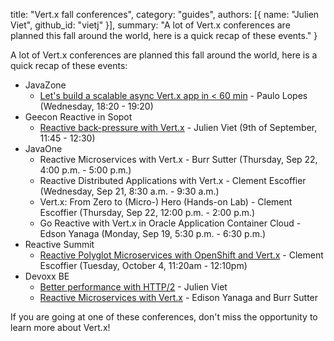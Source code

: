   title: "Vert.x fall conferences",
  category: "guides",
  authors: [{
    name: "Julien Viet",
    github_id: "vietj"
  }],
  summary: "A lot of Vert.x conferences are planned this fall around the world, here is a quick recap of these events."
}

A lot of Vert.x conferences are planned this fall around the world, here is a quick recap of these events:

- JavaZone
    - [Let's build a scalable async Vert.x app in < 60 min](https://2016.javazone.no/program/lets-build-a-scalable-async-vert-x-app-in-60-min) - Paulo Lopes (Wednesday, 18:20 - 19:20)
- Geecon Reactive in Sopot
    - [Reactive back-pressure with Vert.x](http://2016.reactive.geecon.org/#bio) - Julien Viet (9th of September, 11:45 - 12:30)
- JavaOne
    - Reactive Microservices with Vert.x - Burr Sutter (Thursday, Sep 22, 4:00 p.m. - 5:00 p.m.)
    - Reactive Distributed Applications with Vert.x - Clement Escoffier (Wednesday, Sep 21, 8:30 a.m. - 9:30 a.m.)
    - Vert.x: From Zero to (Micro-) Hero (Hands-on Lab) - Clement Escoffier (Thursday, Sep 22, 12:00 p.m. - 2:00 p.m.)
    - Go Reactive with Vert.x in Oracle Application Container Cloud - Edson Yanaga (Monday, Sep 19, 5:30 p.m. - 6:30 p.m.)
- Reactive Summit
    - [Reactive Polyglot Microservices with OpenShift and Vert.x](https://reactivesummit2016.sched.org/event/7emt/reactive-polyglot-microservices-with-openshift-and-vertx) - Clement Escoffier (Tuesday, October 4, 11:20am - 12:10pm)
- Devoxx BE
    - [Better performance with HTTP/2](http://cfp.devoxx.be/2016/talk/BED-6160/Better_performance_with_HTTP%2F2) - Julien Viet
    - [Reactive Microservices with Vert.x](http://cfp.devoxx.be/2016/talk/HKC-9910/Reactive_Microservices_with_Vert.x) - Edison Yanaga and Burr Sutter

If you are going at one of these conferences, don't miss the opportunity to learn more about Vert.x!
